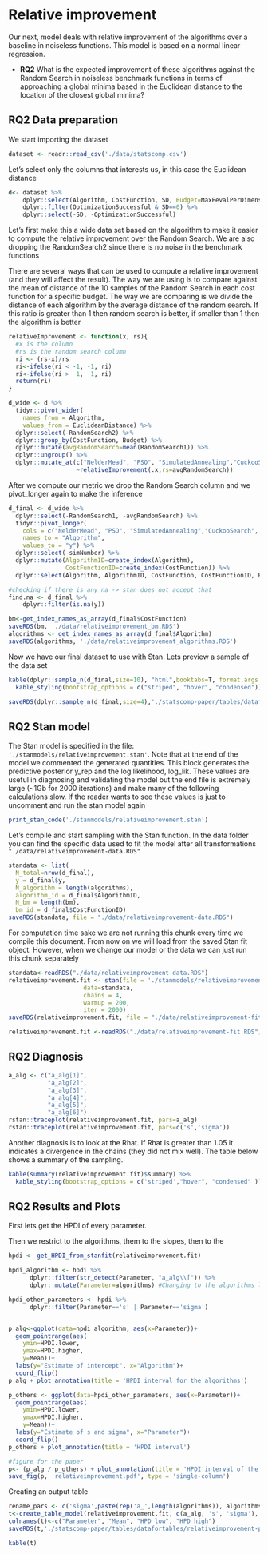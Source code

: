 # Relative improvement

Our next, model deals with relative improvement of the algorithms over a baseline in noiseless functions. This model is based on a normal linear regression.

* **RQ2**   What is the expected improvement of these algorithms against the Random Search in noiseless benchmark functions in terms of approaching a global minima based in the Euclidean distance to the location of the closest global minima?  

## RQ2 Data preparation

We start importing the dataset

```r
dataset <- readr::read_csv('./data/statscomp.csv')
```

Let's select only the columns that interests us, in this case the Euclidean distance
```r
d<- dataset %>% 
    dplyr::select(Algorithm, CostFunction, SD, Budget=MaxFevalPerDimensions, simNumber, EuclideanDistance, OptimizationSuccessful) %>% 
    dplyr::filter(OptimizationSuccessful & SD==0) %>% 
    dplyr::select(-SD, -OptimizationSuccessful) 
```

Let's first make this a wide data set based on the algorithm to make it easier to compute the relative improvement over the Random Search. We are also dropping the RandomSearch2 since there is no noise in the benchmark functions

There are several ways that can be used to compute a relative improvement (and they will affect the result). The way we are using is to compare against the mean of distance of the 10 samples of the Random Search in each cost function for a specific budget. The way we are comparing is we divide the distance of each algorithm by the average distance of the random search. If this ratio is greater than 1 then random search is better, if smaller than 1 then the algorithm is better

```r
relativeImprovement <- function(x, rs){
  #x is the column
  #rs is the random search column
  ri <- (rs-x)/rs
  ri<-ifelse(ri < -1, -1, ri)
  ri<-ifelse(ri >  1,  1, ri)
  return(ri)
}

d_wide <- d %>% 
  tidyr::pivot_wider(
    names_from = Algorithm,
    values_from = EuclideanDistance) %>% 
  dplyr::select(-RandomSearch2) %>%
  dplyr::group_by(CostFunction, Budget) %>% 
  dplyr::mutate(avgRandomSearch=mean(RandomSearch1)) %>% 
  dplyr::ungroup() %>% 
  dplyr::mutate_at(c("NelderMead", "PSO", "SimulatedAnnealing","CuckooSearch", "DifferentialEvolution", "CMAES"),
                   ~relativeImprovement(.x,rs=avgRandomSearch))
```

After we compute our metric we drop the Random Search column and we pivot_longer again to make the inference

```r
d_final <- d_wide %>% 
  dplyr::select(-RandomSearch1, -avgRandomSearch) %>% 
  tidyr::pivot_longer( 
    cols = c("NelderMead", "PSO", "SimulatedAnnealing","CuckooSearch", "DifferentialEvolution", "CMAES"),
    names_to = "Algorithm", 
    values_to = "y") %>% 
  dplyr::select(-simNumber) %>% 
  dplyr::mutate(AlgorithmID=create_index(Algorithm),
                CostFunctionID=create_index(CostFunction)) %>% 
  dplyr::select(Algorithm, AlgorithmID, CostFunction, CostFunctionID, Budget, y)

#checking if there is any na -> stan does not accept that 
find.na <- d_final %>% 
    dplyr::filter(is.na(y))

bm<-get_index_names_as_array(d_final$CostFunction)
saveRDS(bm, './data/relativeimprovement_bm.RDS')
algorithms <- get_index_names_as_array(d_final$Algorithm)
saveRDS(algorithms, './data/relativeimprovement_algorithms.RDS')
```

Now we have our final dataset to use with Stan. Lets preview a sample of the data set
```r
kable(dplyr::sample_n(d_final,size=10), "html",booktabs=T, format.args = list(scientific = FALSE), digits = 3) %>% 
  kable_styling(bootstrap_options = c("striped", "hover", "condensed")) 
```

```r
saveRDS(dplyr::sample_n(d_final,size=4),'./statscomp-paper/tables/datafortables/relativeimprovementmodeldata.RDS')
```
 
## RQ2 Stan model

The Stan model is specified in the file: `'./stanmodels/relativeimprovement.stan'`. Note that at the end of the model we commented the generated quantities. This block generates the predictive posterior y_rep and the log likelihood, log_lik. These values are useful in diagnosing and validating the model but the end file is extremely large (~1Gb for 2000 iterations) and make many of the following calculations slow. If the reader wants to see these values is just to uncomment and run the stan model again

```r
print_stan_code('./stanmodels/relativeimprovement.stan')
```

Let's compile and start sampling with the Stan function. In the data folder you can find the specific data used to fit the model after all transformations `"./data/relativeimprovement-data.RDS"`

```r
standata <- list(
  N_total=nrow(d_final),
  y = d_final$y,
  N_algorithm = length(algorithms),
  algorithm_id = d_final$AlgorithmID,
  N_bm = length(bm),
  bm_id = d_final$CostFunctionID)
saveRDS(standata, file = "./data/relativeimprovement-data.RDS")
```

For computation time sake we are not running this chunk every time we compile this document. From now on we will load from the saved Stan fit object. However, when we change our model or the data we can just run this chunk separately
```r
standata<-readRDS("./data/relativeimprovement-data.RDS")
relativeimprovement.fit <- stan(file = './stanmodels/relativeimprovement.stan',
                     data=standata,
                     chains = 4,
                     warmup = 200,
                     iter = 2000)
saveRDS(relativeimprovement.fit, file = "./data/relativeimprovement-fit.RDS")
```


```r
relativeimprovement.fit <-readRDS("./data/relativeimprovement-fit.RDS")
```


## RQ2 Diagnosis

```r
a_alg <- c("a_alg[1]",
           "a_alg[2]",
           "a_alg[3]",
           "a_alg[4]",
           "a_alg[5]",
           "a_alg[6]")
rstan::traceplot(relativeimprovement.fit, pars=a_alg)
rstan::traceplot(relativeimprovement.fit, pars=c('s','sigma'))
```

Another diagnosis is to look at the Rhat. If Rhat is greater than 1.05 it indicates a divergence in the chains (they did not mix well). The table below shows a summary of the sampling.
```r
kable(summary(relativeimprovement.fit)$summary) %>% 
  kable_styling(bootstrap_options = c('striped',"hover", "condensed" ))
```

## RQ2 Results and Plots

First lets get the HPDI of every parameter. 

Then we restrict to the algorithms, them to the slopes, then to the
```r
hpdi <- get_HPDI_from_stanfit(relativeimprovement.fit)

hpdi_algorithm <- hpdi %>% 
      dplyr::filter(str_detect(Parameter, "a_alg\\[")) %>%
      dplyr::mutate(Parameter=algorithms) #Changing to the algorithms labels

hpdi_other_parameters <- hpdi %>% 
      dplyr::filter(Parameter=='s' | Parameter=='sigma')


p_alg<-ggplot(data=hpdi_algorithm, aes(x=Parameter))+
  geom_pointrange(aes(
    ymin=HPDI.lower, 
    ymax=HPDI.higher, 
    y=Mean))+
  labs(y="Estimate of intercept", x="Algorithm")+
  coord_flip()
p_alg + plot_annotation(title = 'HPDI interval for the algorithms')

p_others <- ggplot(data=hpdi_other_parameters, aes(x=Parameter))+
  geom_pointrange(aes(
    ymin=HPDI.lower, 
    ymax=HPDI.higher, 
    y=Mean))+
  labs(y="Estimate of s and sigma", x="Parameter")+
  coord_flip()
p_others + plot_annotation(title = 'HPDI interval')
```

```r
#figure for the paper
p<- (p_alg / p_others) + plot_annotation(title = 'HPDI interval of the parameters')
save_fig(p, 'relativeimprovement.pdf', type = 'single-column')
```


Creating an output table
```r
rename_pars <- c('sigma',paste(rep('a_',length(algorithms)), algorithms, sep = ""),'s')
t<-create_table_model(relativeimprovement.fit, c(a_alg, 's', 'sigma'), rename_pars)
colnames(t)<-c("Parameter", "Mean", "HPD low", "HPD high")
saveRDS(t,'./statscomp-paper/tables/datafortables/relativeimprovement-par-table.RDS')
```

```r
kable(t)
```


